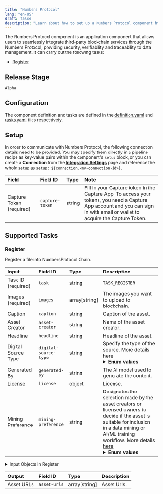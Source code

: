 ```yaml
---
title: "Numbers Protocol"
lang: "en-US"
draft: false
description: "Learn about how to set up a Numbers Protocol component https://github.com/instill-ai/instill-core"
---
```


The Numbers Protocol component is an application component that allows users to seamlessly integrate third-party blockchain services through the Numbers Protocol, providing security, verifiability and traceability to data management.
It can carry out the following tasks:
- [Register](#register)



## Release Stage

`Alpha`



## Configuration

The component definition and tasks are defined in the [definition.yaml](https://github.com/instill-ai/pipeline-backend/blob/main/pkg/component/application/numbers/v0/config/definition.yaml) and [tasks.yaml](https://github.com/instill-ai/pipeline-backend/blob/main/pkg/component/application/numbers/v0/config/tasks.yaml) files respectively.




## Setup


In order to communicate with Numbers Protocol, the following connection details need to be
provided. You may specify them directly in a pipeline recipe as key-value pairs
within the component's `setup` block, or you can create a **Connection** from
the [**Integration Settings**](https://docs.instill-ai.com/docs/set-up-component)
page and reference the whole `setup` as `setup:
${connection.<my-connection-id>}`.

<div class="markdown-col-no-wrap" data-col-1 data-col-2>

| Field | Field ID | Type | Note |
| :--- | :--- | :--- | :--- |
| Capture Token (required) | `capture-token` | string | Fill in your Capture token in the Capture App. To access your tokens, you need a Capture App account and you can sign in with email or wallet to acquire the Capture Token.  |

</div>





## Supported Tasks

### Register

Register a file into NumbersProtocol Chain.

<div class="markdown-col-no-wrap" data-col-1 data-col-2>

| Input | Field ID | Type | Description |
| :--- | :--- | :--- | :--- |
| Task ID (required) | `task` | string | `TASK_REGISTER` |
| Images (required) | `images` | array[string] | The images you want to upload to blockchain. |
| Caption | `caption` | string | Caption of the asset. |
| Asset Creator | `asset-creator` | string | Name of the asset creator. |
| Headline | `headline` | string | Headline of the asset. |
| Digital Source Type | `digital-source-type` | string | Specify the type of the source. More details <a href="https://docs.numbersprotocol.io/introduction/numbers-protocol/defining-web3-assets/assettree/digitalsourcetype">here</a>. <br/><details><summary><strong>Enum values</strong></summary><ul><li>`trainedAlgorithmicMedia`</li><li>`trainedAlgorithmicData`</li><li>`digitalCapture`</li><li>`digitalArt`</li><li>`algorithmicMedia`</li></ul></details>  |
| Generated By | `generated-by` | string | The AI model used to generate the content. |
| [License](#register-license) | `license` | object | License. |
| Mining Preference | `mining-preference` | string | Designates the selection made by the asset creators or licensed owners to decide if the asset is suitable for inclusion in a data mining or AI/ML training workflow. More details <a href="https://docs.numbersprotocol.io/introduction/numbers-protocol/defining-web3-assets/assettree/miningpreference">here</a>. <br/><details><summary><strong>Enum values</strong></summary><ul><li>`dataMining`</li><li>`aiInference`</li><li>`notAllowed`</li><li>`aiGenerativeTraining`</li><li>`aiGenerativeTrainingWithAuthorship`</li><li>`aiTraining`</li><li>`aiTrainingWithAuthorship`</li></ul></details>  |
</div>


<details>
<summary> Input Objects in Register</summary>

<h4 id="register-license">License</h4>

License.

<div class="markdown-col-no-wrap" data-col-1 data-col-2>

| Field | Field ID | Type | Note |
| :--- | :--- | :--- | :--- |
| License Document | `document` | string | URL of the license file.  |
| License Name | `name` | string | License of the asset file.  |
</div>
</details>



<div class="markdown-col-no-wrap" data-col-1 data-col-2>

| Output | Field ID | Type | Description |
| :--- | :--- | :--- | :--- |
| Asset URLs | `asset-urls` | array[string] | Asset Urls. |
</div>



